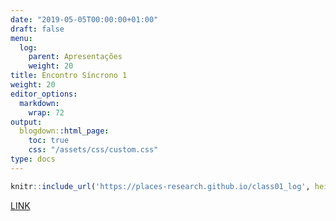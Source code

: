 ```yaml
---
date: "2019-05-05T00:00:00+01:00"
draft: false
menu:
  log:
    parent: Apresentações
    weight: 20
title: Encontro Síncrono 1
weight: 20
editor_options: 
  markdown: 
    wrap: 72
output: 
  blogdown::html_page:
    toc: true
    css: "/assets/css/custom.css"
type: docs
---
```



```r
knitr::include_url('https://places-research.github.io/class01_log', height = "400px")
```
[LINK](https://places-research.github.io/class01_log)
